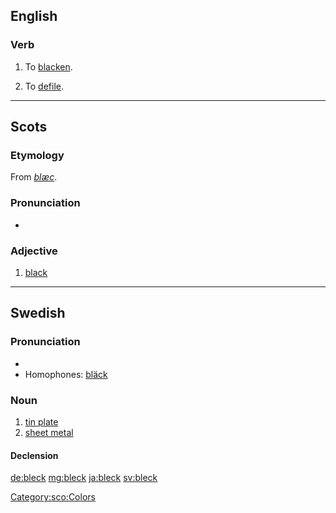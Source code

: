 ==English==

===Verb===
{{en-verb}}

# {{label|en|obsolete|dialect}} To [[blacken]].
# {{label|en|obsolete|dialect}} To [[defile]].
#: {{rfquotek|Wyclif}}

{{Webster 1913}}

----

==Scots==

===Etymology===
From {{etyl|ang|sco}} ''[[blæc]]''.

===Pronunciation===
* {{IPA|/blɛk/|lang=sco}}

===Adjective===
{{colorbox|black}} {{sco-adj|blecker|bleckest}}

# {{label|sco|South Scots}} [[black]]

[[Category:sco:Colors]]

----

==Swedish==

===Pronunciation===
* {{IPA|/blɛk/|lang=sv}}
* Homophones: [[bläck]]

===Noun===
{{sv-noun|n}}

# [[tin plate]]
# [[sheet metal]]

====Declension====
{{sv-noun-irreg-n|2=blecket}}

[[de:bleck]]
[[mg:bleck]]
[[ja:bleck]]
[[sv:bleck]]